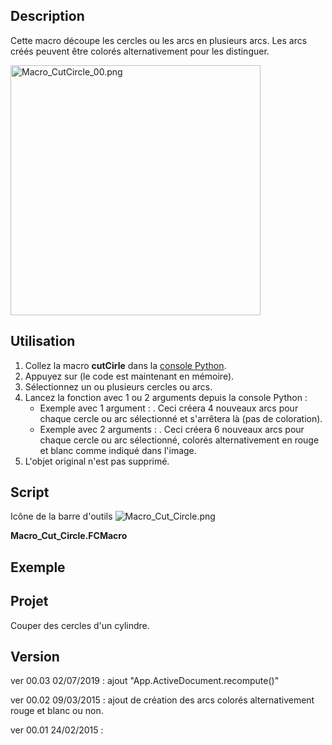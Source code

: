 <languages/>

{{Macro/fr
|Name=Macro Cut Circle
|Name/fr=Macro Cut Circle
|Icon=Macro_Cut_Circle.png
|Description=Découpe les cercles ou les arcs en plusieurs arcs. Les arcs créés peuvent être colorés alternativement pour les distinguer.<br/>{{ColoredText|(Ligne de commande, coller la macro complète dans la console Python)}}.
|Author=mario52
|Version=00.03
|Date=2019-07-02
|FCVersion=Toutes
|Download=[https://wiki.freecad.org/images/9/93/Macro_Cut_Circle.png Icône de la barre d'outils]
}}

==Description==

Cette macro découpe les cercles ou les arcs en plusieurs arcs. Les arcs créés peuvent être colorés alternativement pour les distinguer.

[[File:Macro CutCircle 00.png|400px]]
{{Caption|CutCircle}}

<span id="Usage"></span>
==Utilisation==

# Collez la macro '''cutCirle''' dans la [[Python_console/fr|console Python]].
# Appuyez sur {{KEY|Entrée}} (le code est maintenant en mémoire).
# Sélectionnez un ou plusieurs cercles ou arcs.
# Lancez la fonction {{Incode|cutCircle()}} avec 1 ou 2 arguments depuis la console Python :
#* Exemple avec 1 argument : {{Incode|cutCircle(4)}}. Ceci créera 4 nouveaux arcs pour chaque cercle ou arc sélectionné et s'arrêtera là (pas de coloration).
#* Exemple avec 2 arguments : {{Incode|cutCircle(6, 1)}}. Ceci créera 6 nouveaux arcs pour chaque cercle ou arc sélectionné, colorés alternativement en rouge et blanc comme indiqué dans l'image.
# L'objet original n'est pas supprimé.

==Script==

Icône de la barre d'outils [[Image:Macro_Cut_Circle.png]]

'''Macro_Cut_Circle.FCMacro'''

{{MacroCode|code=

# selection circle(s) (circles and arcs)
# give number of cut, biColor 0/1
# cut the circle to x arcs
# if biColor is <> 0 the arcs are colored alternately Red White Red White ....
# 
 
__title__   = "cutCircle"
__author__  = "Mario52"
__date__    = "02/07/2019"
__version__ = "00.03"

import Draft
global biscolor ; biscolor = 0
def cutCircle(number = 2, biColor = 0):
    global biscolor
    def defbiColor(objet):
        global biscolor
        if biscolor == 0:
            FreeCADGui.ActiveDocument.getObject(objet.Name).LineColor = (1.0,0.0,0.0) # 255 = 1 (10 = (1/255 * 10 ))
            biscolor = 1
        else:
            FreeCADGui.ActiveDocument.getObject(objet.Name).LineColor = (1.0,1.0,1.0) # 255 = 1 (10 = (1/255 * 10 ))
            biscolor = 0
    selection = FreeCADGui.Selection.getSelection()
    for piece in selection:
        nom = piece.Name
        if (nom[:6] == "Circle") or (nom[:8] == "Cylinder"):
            circonference = piece.Shape.Length
            rayon = piece.Radius
            placem = piece.Placement
 
            if (nom[:8] == "Cylinder"):
                pivot0 = float(piece.Angle/number)
                FreeCAD.Console.PrintMessage("Cylinder"+"\n")
            else:
                pivot0 = float(360/number)
                FreeCAD.Console.PrintMessage("Circle"+"\n")
            pivot1 = 0.0
            for i in range(number):
                cercle = Draft.makeCircle(radius=rayon,placement=placem,face=False,startangle=(pivot1),endangle=(pivot0+pivot1),support=None)
                if biColor != 0:
                    defbiColor(cercle)
                pivot1 += pivot0
        elif nom[:3] == "Arc":
            FreeCAD.Console.PrintMessage("Arc"+"\n")
            circonference = piece.Shape.Length
            rayon = piece.Radius
            placem = piece.Placement
            First = float(piece.FirstAngle)
            Last  = float(piece.LastAngle)
            pivot0 = abs((First - Last) / number)
            pivot1 = 0.0
            for i in range(number):
                cercle = Draft.makeCircle(radius=rayon,placement=placem,face=False,startangle=(pivot1+First),endangle=(pivot0+pivot1+First),support=None)
                if biColor != 0:
                    defbiColor(cercle)
                pivot1 += pivot0
    App.ActiveDocument.recompute()

#cutCircle(5, 1)  # here with 5 arcs and colored
#cutCircle(4)     #

}}

<span id="Example"></span>
==Exemple==

{{Code|code=
cutCircle(5, 1)  # here with 5 arcs and colored
cutCircle(4)     #
}}

<span id="Project"></span>
==Projet==

Couper des cercles d'un cylindre.

==Version==

ver 00.03 02/07/2019 : ajout "App.ActiveDocument.recompute()"

ver 00.02 09/03/2015 : ajout de création des arcs colorés alternativement rouge et blanc ou non.

ver 00.01 24/02/2015 :
